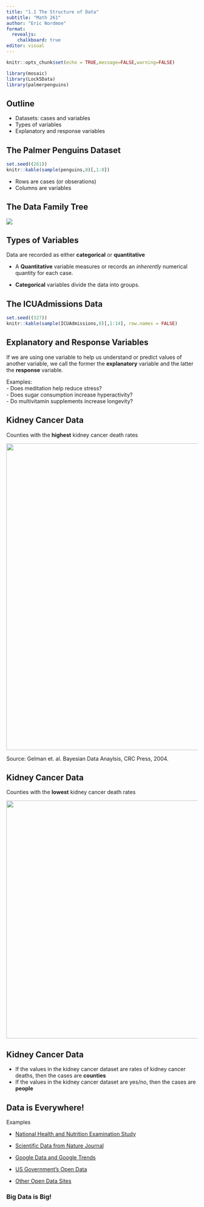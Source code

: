 ```yaml
---
title: "1.1 The Structure of Data"
subtitle: "Math 261"
author: "Eric Nordmoe"
format:
  revealjs:
    chalkboard: true
editor: visual
---
```


```r
knitr::opts_chunk$set(echo = TRUE,message=FALSE,warning=FALSE)
```

```r
library(mosaic)
library(Lock5Data)
library(palmerpenguins)
```

## Outline

-   Datasets: cases and variables
-   Types of variables
-   Explanatory and response variables

## The Palmer Penguins Dataset {.smaller}

```r
set.seed((261))
knitr::kable(sample(penguins,8)[,1:8])
```

-   Rows are cases (or obserations)
-   Columns are variables

## The Data Family Tree

![](figs/data_family_tree.png)

## Types of Variables

Data are recorded as either **categorical** or **quantitative**

-   A **Quantitative** variable measures or records an *inherently* numerical quantity for each case.

-   **Categorical** variables divide the data into groups.

## The ICUAdmissions Data {.smaller}

```r
set.seed((327))
knitr::kable(sample(ICUAdmissions,8)[,1:14], row.names = FALSE)
```

## Explanatory and Response Variables

If we are using one variable to help us understand or predict values of another variable, we call the former the **explanatory** variable and the latter the **response** variable.

Examples:\
- Does meditation help reduce stress?\
- Does sugar consumption increase hyperactivity?\
- Do multivitamin supplements increase longevity?

## Kidney Cancer Data

Counties with the **highest** kidney cancer death rates

![](figs/kidney_high.png){fig-align="center" width="808"}

::: aside
Source: Gelman et. al. Bayesian Data Anaylsis, CRC Press, 2004.
:::

## Kidney Cancer Data

Counties with the **lowest** kidney cancer death rates

![](figs/kidney_low.png){fig-align="center" width="627"}

## Kidney Cancer Data

-   If the values in the kidney cancer dataset are rates of kidney cancer deaths, then the cases are **counties**
-   If the values in the kidney cancer dataset are yes/no, then the cases are **people**

## Data is Everywhere!

Examples

-   [National Health and Nutrition Examination Study](https://www.kaggle.com/cdc/national-health-and-nutrition-examination-survey)

-   [Scientific Data from Nature Journal](http://www.nature.com/sdata/about/principles/)

-   [Google Data and Google Trends](https://trends.google.com/trends/)

-   [US Government's Open Data](http://www.data.gov/)

-   [Other Open Data Sites](http://www.data.gov/open-gov/)

### Big Data is Big!
